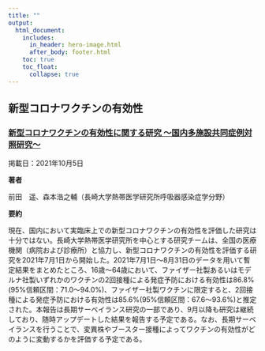 ```yaml
---
title: ""
output:
  html_document:
    includes:
      in_header: hero-image.html
      after_body: footer.html
    toc: true
    toc_float:
      collapse: true
---
```


<!--html_preserve-->

<script async src="https://www.googletagmanager.com/gtag/js?id=G-RZPE2D0C48"></script>
<script>
  window.dataLayer = window.dataLayer || [];
  function gtag(){dataLayer.push(arguments);}
  gtag('js', new Date());

  gtag('config', 'G-RZPE2D0C48');
</script>

<!--/html_preserve-->

## 新型コロナワクチンの有効性

### [新型コロナワクチンの有効性に関する研究 〜国内多施設共同症例対照研究〜](https://covid-19-japan-epi.github.io/output/ve_nagasaki.html)

掲載日：2021年10月5日

**著者**

前田　遥、森本浩之輔（長崎大学熱帯医学研究所呼吸器感染症学分野）

**要約**

現在、国内において実臨床上での新型コロナワクチンの有効性を評価した研究は十分ではない。長崎大学熱帯医学研究所を中心とする研究チームは、全国の医療機関（病院および診療所）と協力し、新型コロナワクチンの有効性を評価する研究を2021年7月1日から開始した。2021年7月1日～8月31日のデータを用いて暫定結果をまとめたところ、16歳～64歳において、ファイザー社製あるいはモデルナ社製いずれかのワクチンの2回接種による発症予防における有効性は86.8%(95%信頼区間：71.0～94.0%)、ファイザー社製ワクチンに限定すると、2回接種による発症予防における有効性は85.6%(95%信頼区間：67.6～93.6%)と推定された。本報告は長期サーベイランス研究の一部であり、9月以降も研究は継続しており、随時アップデートした結果を報告する予定である。なお、長期サーベイランスを行うことで、変異株やブースター接種によってワクチンの有効性がどのように変動するかを評価する予定である。
